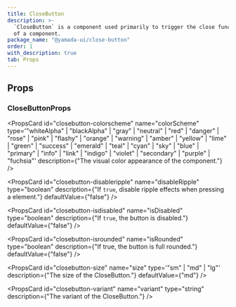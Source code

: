 ```yaml
---
title: CloseButton
description: >-
  `CloseButton` is a component used primarily to trigger the close functionality
  of a component.
package_name: "@yamada-ui/close-button"
order: 1
with_description: true
tab: Props
---
```


## Props

### CloseButtonProps

<PropsCard id="closebutton-_accept" name="_accept" type="CSSUIObject" />

<PropsCard id="closebutton-_active" name="_active" type="CSSUIObject" />

<PropsCard id="closebutton-_after" name="_after" type="CSSUIObject" />

<PropsCard id="closebutton-_anylink" name="_anyLink" type="CSSUIObject" />

<PropsCard id="closebutton-_autofill" name="_autofill" type="CSSUIObject" />

<PropsCard id="closebutton-_backdrop" name="_backdrop" type="CSSUIObject" />

<PropsCard id="closebutton-_before" name="_before" type="CSSUIObject" />

<PropsCard id="closebutton-_between" name="_between" type="CSSUIObject" />

<PropsCard id="closebutton-_blank" name="_blank" type="CSSUIObject" />

<PropsCard id="closebutton-_checked" name="_checked" type="CSSUIObject" />

<PropsCard id="closebutton-_cue" name="_cue" type="CSSUIObject" />

<PropsCard id="closebutton-_cueregion" name="_cueRegion" type="CSSUIObject" />

<PropsCard id="closebutton-_dark" name="_dark" type="CSSUIObject" />

<PropsCard id="closebutton-_default" name="_default" type="CSSUIObject" />

<PropsCard id="closebutton-_disabled" name="_disabled" type="CSSUIObject" />

<PropsCard id="closebutton-_empty" name="_empty" type="CSSUIObject" />

<PropsCard id="closebutton-_enabled" name="_enabled" type="CSSUIObject" />

<PropsCard id="closebutton-_end" name="_end" type="CSSUIObject" />

<PropsCard id="closebutton-_even" name="_even" type="CSSUIObject" />

<PropsCard id="closebutton-_expanded" name="_expanded" type="CSSUIObject" />

<PropsCard
  id="closebutton-_fileselector"
  name="_fileSelector"
  type="CSSUIObject"
/>

<PropsCard id="closebutton-_filled" name="_filled" type="CSSUIObject" />

<PropsCard id="closebutton-_first" name="_first" type="CSSUIObject" />

<PropsCard
  id="closebutton-_firstletter"
  name="_firstLetter"
  type="CSSUIObject"
/>

<PropsCard id="closebutton-_firstline" name="_firstLine" type="CSSUIObject" />

<PropsCard id="closebutton-_focus" name="_focus" type="CSSUIObject" />

<PropsCard
  id="closebutton-_focusvisible"
  name="_focusVisible"
  type="CSSUIObject"
/>

<PropsCard
  id="closebutton-_focuswithin"
  name="_focusWithin"
  type="CSSUIObject"
/>

<PropsCard id="closebutton-_fullscreen" name="_fullScreen" type="CSSUIObject" />

<PropsCard id="closebutton-_grabbed" name="_grabbed" type="CSSUIObject" />

<PropsCard
  id="closebutton-_groupaccept"
  name="_groupAccept"
  type="CSSUIObject"
/>

<PropsCard
  id="closebutton-_groupactive"
  name="_groupActive"
  type="CSSUIObject"
/>

<PropsCard id="closebutton-_groupblank" name="_groupBlank" type="CSSUIObject" />

<PropsCard
  id="closebutton-_groupchecked"
  name="_groupChecked"
  type="CSSUIObject"
/>

<PropsCard
  id="closebutton-_groupdisabled"
  name="_groupDisabled"
  type="CSSUIObject"
/>

<PropsCard
  id="closebutton-_groupenabled"
  name="_groupEnabled"
  type="CSSUIObject"
/>

<PropsCard
  id="closebutton-_groupexpanded"
  name="_groupExpanded"
  type="CSSUIObject"
/>

<PropsCard id="closebutton-_groupfocus" name="_groupFocus" type="CSSUIObject" />

<PropsCard
  id="closebutton-_groupfocusvisible"
  name="_groupFocusVisible"
  type="CSSUIObject"
/>

<PropsCard
  id="closebutton-_groupfocuswithin"
  name="_groupFocusWithin"
  type="CSSUIObject"
/>

<PropsCard
  id="closebutton-_groupgrabbed"
  name="_groupGrabbed"
  type="CSSUIObject"
/>

<PropsCard
  id="closebutton-_grouphorizontal"
  name="_groupHorizontal"
  type="CSSUIObject"
/>

<PropsCard id="closebutton-_grouphover" name="_groupHover" type="CSSUIObject" />

<PropsCard id="closebutton-_groupidle" name="_groupIdle" type="CSSUIObject" />

<PropsCard
  id="closebutton-_groupinvalid"
  name="_groupInvalid"
  type="CSSUIObject"
/>

<PropsCard
  id="closebutton-_grouploaded"
  name="_groupLoaded"
  type="CSSUIObject"
/>

<PropsCard
  id="closebutton-_grouploading"
  name="_groupLoading"
  type="CSSUIObject"
/>

<PropsCard
  id="closebutton-_groupoptional"
  name="_groupOptional"
  type="CSSUIObject"
/>

<PropsCard
  id="closebutton-_groupplaceholdershown"
  name="_groupPlaceholderShown"
  type="CSSUIObject"
/>

<PropsCard
  id="closebutton-_grouppressed"
  name="_groupPressed"
  type="CSSUIObject"
/>

<PropsCard
  id="closebutton-_groupreadonly"
  name="_groupReadOnly"
  type="CSSUIObject"
/>

<PropsCard
  id="closebutton-_groupreadwrite"
  name="_groupReadWrite"
  type="CSSUIObject"
/>

<PropsCard
  id="closebutton-_groupreject"
  name="_groupReject"
  type="CSSUIObject"
/>

<PropsCard
  id="closebutton-_grouprequired"
  name="_groupRequired"
  type="CSSUIObject"
/>

<PropsCard
  id="closebutton-_groupselected"
  name="_groupSelected"
  type="CSSUIObject"
/>

<PropsCard
  id="closebutton-_groupuserinvalid"
  name="_groupUserInvalid"
  type="CSSUIObject"
/>

<PropsCard id="closebutton-_groupvalid" name="_groupValid" type="CSSUIObject" />

<PropsCard
  id="closebutton-_groupvertical"
  name="_groupVertical"
  type="CSSUIObject"
/>

<PropsCard id="closebutton-_hidden" name="_hidden" type="CSSUIObject" />

<PropsCard id="closebutton-_holiday" name="_holiday" type="CSSUIObject" />

<PropsCard id="closebutton-_horizontal" name="_horizontal" type="CSSUIObject" />

<PropsCard id="closebutton-_hover" name="_hover" type="CSSUIObject" />

<PropsCard id="closebutton-_idle" name="_idle" type="CSSUIObject" />

<PropsCard
  id="closebutton-_indeterminate"
  name="_indeterminate"
  type="CSSUIObject"
/>

<PropsCard id="closebutton-_inrange" name="_inRange" type="CSSUIObject" />

<PropsCard id="closebutton-_invalid" name="_invalid" type="CSSUIObject" />

<PropsCard id="closebutton-_last" name="_last" type="CSSUIObject" />

<PropsCard id="closebutton-_light" name="_light" type="CSSUIObject" />

<PropsCard id="closebutton-_link" name="_link" type="CSSUIObject" />

<PropsCard id="closebutton-_loaded" name="_loaded" type="CSSUIObject" />

<PropsCard id="closebutton-_loading" name="_loading" type="CSSUIObject" />

<PropsCard id="closebutton-_marker" name="_marker" type="CSSUIObject" />

<PropsCard id="closebutton-_mediadark" name="_mediaDark" type="CSSUIObject" />

<PropsCard id="closebutton-_medialight" name="_mediaLight" type="CSSUIObject" />

<PropsCard
  id="closebutton-_mediareducemotion"
  name="_mediaReduceMotion"
  type="CSSUIObject"
/>

<PropsCard id="closebutton-_modal" name="_modal" type="CSSUIObject" />

<PropsCard
  id="closebutton-_nativeactive"
  name="_nativeActive"
  type="CSSUIObject"
/>

<PropsCard
  id="closebutton-_nativechecked"
  name="_nativeChecked"
  type="CSSUIObject"
/>

<PropsCard
  id="closebutton-_nativedisabled"
  name="_nativeDisabled"
  type="CSSUIObject"
/>

<PropsCard
  id="closebutton-_nativefocus"
  name="_nativeFocus"
  type="CSSUIObject"
/>

<PropsCard
  id="closebutton-_nativefocusvisible"
  name="_nativeFocusVisible"
  type="CSSUIObject"
/>

<PropsCard
  id="closebutton-_nativefocuswithin"
  name="_nativeFocusWithin"
  type="CSSUIObject"
/>

<PropsCard
  id="closebutton-_nativehidden"
  name="_nativeHidden"
  type="CSSUIObject"
/>

<PropsCard
  id="closebutton-_nativehover"
  name="_nativeHover"
  type="CSSUIObject"
/>

<PropsCard
  id="closebutton-_nativereadonly"
  name="_nativeReadOnly"
  type="CSSUIObject"
/>

<PropsCard
  id="closebutton-_nativetarget"
  name="_nativeTarget"
  type="CSSUIObject"
/>

<PropsCard
  id="closebutton-_nativevalid"
  name="_nativeValid"
  type="CSSUIObject"
/>

<PropsCard id="closebutton-_notfirst" name="_notFirst" type="CSSUIObject" />

<PropsCard id="closebutton-_notlast" name="_notLast" type="CSSUIObject" />

<PropsCard id="closebutton-_nottarget" name="_notTarget" type="CSSUIObject" />

<PropsCard id="closebutton-_odd" name="_odd" type="CSSUIObject" />

<PropsCard id="closebutton-_only" name="_only" type="CSSUIObject" />

<PropsCard id="closebutton-_optional" name="_optional" type="CSSUIObject" />

<PropsCard id="closebutton-_outrange" name="_outRange" type="CSSUIObject" />

<PropsCard id="closebutton-_outside" name="_outside" type="CSSUIObject" />

<PropsCard id="closebutton-_paused" name="_paused" type="CSSUIObject" />

<PropsCard id="closebutton-_peeraccept" name="_peerAccept" type="CSSUIObject" />

<PropsCard id="closebutton-_peeractive" name="_peerActive" type="CSSUIObject" />

<PropsCard id="closebutton-_peerblank" name="_peerBlank" type="CSSUIObject" />

<PropsCard
  id="closebutton-_peerchecked"
  name="_peerChecked"
  type="CSSUIObject"
/>

<PropsCard
  id="closebutton-_peerdisabled"
  name="_peerDisabled"
  type="CSSUIObject"
/>

<PropsCard
  id="closebutton-_peerenabled"
  name="_peerEnabled"
  type="CSSUIObject"
/>

<PropsCard
  id="closebutton-_peerexpanded"
  name="_peerExpanded"
  type="CSSUIObject"
/>

<PropsCard id="closebutton-_peerfocus" name="_peerFocus" type="CSSUIObject" />

<PropsCard
  id="closebutton-_peerfocusvisible"
  name="_peerFocusVisible"
  type="CSSUIObject"
/>

<PropsCard
  id="closebutton-_peerfocuswithin"
  name="_peerFocusWithin"
  type="CSSUIObject"
/>

<PropsCard
  id="closebutton-_peergrabbed"
  name="_peerGrabbed"
  type="CSSUIObject"
/>

<PropsCard
  id="closebutton-_peerhorizontal"
  name="_peerHorizontal"
  type="CSSUIObject"
/>

<PropsCard id="closebutton-_peerhover" name="_peerHover" type="CSSUIObject" />

<PropsCard id="closebutton-_peeridle" name="_peerIdle" type="CSSUIObject" />

<PropsCard
  id="closebutton-_peerinvalid"
  name="_peerInvalid"
  type="CSSUIObject"
/>

<PropsCard id="closebutton-_peerloaded" name="_peerLoaded" type="CSSUIObject" />

<PropsCard
  id="closebutton-_peerloading"
  name="_peerLoading"
  type="CSSUIObject"
/>

<PropsCard
  id="closebutton-_peeroptional"
  name="_peerOptional"
  type="CSSUIObject"
/>

<PropsCard
  id="closebutton-_peerplaceholdershown"
  name="_peerPlaceholderShown"
  type="CSSUIObject"
/>

<PropsCard
  id="closebutton-_peerpressed"
  name="_peerPressed"
  type="CSSUIObject"
/>

<PropsCard
  id="closebutton-_peerreadonly"
  name="_peerReadOnly"
  type="CSSUIObject"
/>

<PropsCard
  id="closebutton-_peerreadwrite"
  name="_peerReadWrite"
  type="CSSUIObject"
/>

<PropsCard id="closebutton-_peerreject" name="_peerReject" type="CSSUIObject" />

<PropsCard
  id="closebutton-_peerrequired"
  name="_peerRequired"
  type="CSSUIObject"
/>

<PropsCard
  id="closebutton-_peerselected"
  name="_peerSelected"
  type="CSSUIObject"
/>

<PropsCard
  id="closebutton-_peeruserinvalid"
  name="_peerUserInvalid"
  type="CSSUIObject"
/>

<PropsCard id="closebutton-_peervalid" name="_peerValid" type="CSSUIObject" />

<PropsCard
  id="closebutton-_peervertical"
  name="_peerVertical"
  type="CSSUIObject"
/>

<PropsCard id="closebutton-_picture" name="_picture" type="CSSUIObject" />

<PropsCard
  id="closebutton-_placeholder"
  name="_placeholder"
  type="CSSUIObject"
/>

<PropsCard
  id="closebutton-_placeholdershown"
  name="_placeholderShown"
  type="CSSUIObject"
/>

<PropsCard id="closebutton-_playing" name="_playing" type="CSSUIObject" />

<PropsCard id="closebutton-_pressed" name="_pressed" type="CSSUIObject" />

<PropsCard id="closebutton-_print" name="_print" type="CSSUIObject" />

<PropsCard id="closebutton-_readonly" name="_readOnly" type="CSSUIObject" />

<PropsCard id="closebutton-_readwrite" name="_readWrite" type="CSSUIObject" />

<PropsCard id="closebutton-_reject" name="_reject" type="CSSUIObject" />

<PropsCard id="closebutton-_required" name="_required" type="CSSUIObject" />

<PropsCard id="closebutton-_ripple" name="_ripple" type="CSSUIObject" />

<PropsCard id="closebutton-_scrollbar" name="_scrollbar" type="CSSUIObject" />

<PropsCard
  id="closebutton-_scrollbarbutton"
  name="_scrollbarButton"
  type="CSSUIObject"
/>

<PropsCard
  id="closebutton-_scrollbarcorner"
  name="_scrollbarCorner"
  type="CSSUIObject"
/>

<PropsCard
  id="closebutton-_scrollbarthumb"
  name="_scrollbarThumb"
  type="CSSUIObject"
/>

<PropsCard
  id="closebutton-_scrollbartrack"
  name="_scrollbarTrack"
  type="CSSUIObject"
/>

<PropsCard
  id="closebutton-_scrollbartrackpiece"
  name="_scrollbarTrackPiece"
  type="CSSUIObject"
/>

<PropsCard id="closebutton-_selected" name="_selected" type="CSSUIObject" />

<PropsCard id="closebutton-_selection" name="_selection" type="CSSUIObject" />

<PropsCard id="closebutton-_start" name="_start" type="CSSUIObject" />

<PropsCard id="closebutton-_target" name="_target" type="CSSUIObject" />

<PropsCard id="closebutton-_today" name="_today" type="CSSUIObject" />

<PropsCard
  id="closebutton-_userinvalid"
  name="_userInvalid"
  type="CSSUIObject"
/>

<PropsCard id="closebutton-_valid" name="_valid" type="CSSUIObject" />

<PropsCard id="closebutton-_vertical" name="_vertical" type="CSSUIObject" />

<PropsCard id="closebutton-_visited" name="_visited" type="CSSUIObject" />

<PropsCard id="closebutton-_weekend" name="_weekend" type="CSSUIObject" />

<PropsCard
  id="closebutton-colorscheme"
  name="colorScheme"
  type='"whiteAlpha" | "blackAlpha" | "gray" | "neutral" | "red" | "danger" | "rose" | "pink" | "flashy" | "orange" | "warning" | "amber" | "yellow" | "lime" | "green" | "success" | "emerald" | "teal" | "cyan" | "sky" | "blue" | "primary" | "info" | "link" | "indigo" | "violet" | "secondary" | "purple" | "fuchsia"'
  description={"The visual color appearance of the component."}
/>

<PropsCard
  id="closebutton-disableripple"
  name="disableRipple"
  type="boolean"
  description={"If `true`, disable ripple effects when pressing a element."}
  defaultValue={"false"}
/>

<PropsCard
  id="closebutton-isdisabled"
  name="isDisabled"
  type="boolean"
  description={"If `true`, the button is disabled."}
  defaultValue={"false"}
/>

<PropsCard
  id="closebutton-isrounded"
  name="isRounded"
  type="boolean"
  description={"If true, the button is full rounded."}
  defaultValue={"false"}
/>

<PropsCard
  id="closebutton-size"
  name="size"
  type='"sm" | "md" | "lg"'
  description={"The size of the CloseButton."}
  defaultValue={"md"}
/>

<PropsCard
  id="closebutton-variant"
  name="variant"
  type="string"
  description={"The variant of the CloseButton."}
/>
